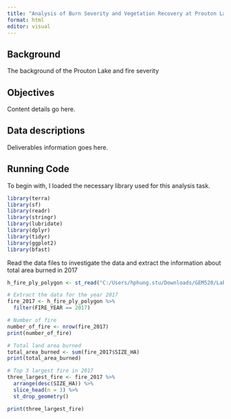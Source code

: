 ```yaml
---
title: "Analysis of Burn Severity and Vegetation Recovery at Prouton Lake, BC"
format: html
editor: visual
---
```



::: panel-tabset

## Background

The background of the Prouton Lake and fire severity


## Objectives

Content details go here.

## Data descriptions

Deliverables information goes here.
:::

## Running Code

To begin with, I loaded the necessary library used for this analysis task.

```r
library(terra)
library(sf)
library(readr)
library(stringr)
library(lubridate)
library(dplyr)
library(tidyr)
library(ggplot2)
library(bfast)
```

Read the data files to investigate the data and extract the information about total area burned in 2017

```r
h_fire_ply_polygon <- st_read("C:/Users/hphung.stu/Downloads/GEM520/Labs/Lab8/lab8_finalDemonstrationOfRSkills-assign/data/PROT_HISTORICAL_FIRE_POLYS_SP/H_FIRE_PLY_polygon.shp")

# Extract the data for the year 2017
fire_2017 <- h_fire_ply_polygon %>% 
  filter(FIRE_YEAR == 2017)

# Number of fire
number_of_fire <- nrow(fire_2017)
print(number_of_fire)

# Total land area burned
total_area_burned <- sum(fire_2017$SIZE_HA)
print(total_area_burned)

# Top 3 largest fire in 2017
three_largest_fire <- fire_2017 %>%
  arrange(desc(SIZE_HA)) %>% 
  slice_head(n = 3) %>% 
  st_drop_geometry()

print(three_largest_fire)

```

```r

```




